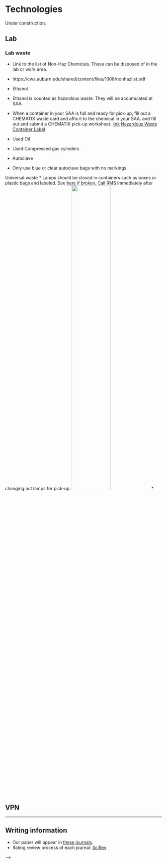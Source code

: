 # Technologies

Under construction.

## Lab

### Lab waste

* Link to the list of Non-Haz Chemicals. These can be disposed of in the lab or work area.
 + https://cws.auburn.edu/shared/content/files/1308/nonhazlist.pdf
* Ethanol
 + Ethanol is counted as hazardous waste. They will be accumulated at SAA.
 + When a container in your SAA is full and ready for pick-up, fill out a CHEMATIX waste card and affix it to the chemical in your SAA. and fill out and submit a CHEMATIX pick-up worksheet. [link](https://auburn.bioraft.com/training/Auburn/ManagingWaste_2020_Oct_14/scormcontent/assets/W3GMqscRVD1_Xqea_S9zliRC6HevCnupA-how-20-to-20-submit-20-waste-20-cards-20-in-20-chematix.pdf) [Hazardous Waste Container Label](https://cws.auburn.edu/shared/files?id=227&filename=SMALL%20HAZARDOUS%20WASTE%20CONTAINER%20LABEL%20(avery%205163).pdf)
* Used Oil
* Used Compressed gas cylinders

* Autoclave
 + Only use blue or clear autoclave bags with no markings.

Universal waste
* Lamps should be closed in containers such as boxes or plastic bags and labeled. See [here](https://cws.auburn.edu/shared/files?id=227&filename=EM-UsedHGLampGuidance.pdf) if broken. Call RMS immediately after changing out lamps for pick-up.
![<!--- Lamps --->](images/lab-waste/lamp.jpg){width=50% height=50%}
* 
 


<!-- 
----------
## Computer setting


## Box

## GitHub

## Outlook Calendar

## Email

----------

## R
Go to [R Project](http://www.r-project.org)

----------

## RStudio

To install RStudio:

 - Go to [RStudio](http://www.rstudio.com) and click on the "Download RStudio" button
 - Click on "Download RStudio Desktop"
 - Click on the version recommended for your system, or the latest Mac version, save the .dmg file on your computer, double-click it to open, and then drag and drop it to your applications folder

----------
### Python

To install Python:

- Download the [Anaconda Distribution](https://www.anaconda.com/distribution/)
- Be sure that you download the Python 3.7 version. (Note, this can take upwards of 1-2 hours depending on your internet connection)
- Helpful instructions for these checks can be found on the Anaconda User Guide website: [“Getting Started”](https://docs.anaconda.com/anaconda/user-guide/getting-started/)
- Any issues are most likely due to incorrect installation, which is addressed in the [FAQ page](https://docs.anaconda.com/anaconda/user-guide/faq/)
 

----------
## Video analysis

### Tracking software

- [UMATracker](https://ymnk13.github.io/UMATracker/)
- [SLEAP](https://sleap.ai/)

- [ffmpeg](https://www.ffmpeg.org/)

<!--
Raspberry pi
Setup for timelasp imaging:

raspberry pi 4 ModelB 4GB RAM, camera module v2.1

setup of raspberry pi (download image file and use balenaEtcher)  参考: https://raspida.com/install-rasbian-balenaetcher

install RPi-Cam-Web-Interface 参考: https://elinux.org/RPi-Cam-Web-Interface; https://denor.jp/raspberry-pi%E3%81%A7%E6%98%A0%E5%83%8F%E3%82%92%E8%A6%8B%E3%81%AA%E3%81%8C%E3%82%89%E3%82%BF%E3%82%A4%E3%83%A0%E3%83%A9%E3%83%97%E3%82%B9%E6%92%AE%E5%BD%B1

Interfaceの画面の解像度はvideoの設定が使われるけど、写真撮るときの解像度は別に設定できる。なので、写真がメインなら、1FPSにしてビデオの解像度を写真と合わせると便利


OpenCV install:

-Install OpenCV (https://github.com/opencv/opencv/releases)

  (5M: 4.3.0 6/24/2020)

-Copy a directory "opencv" to "C:"

  Add  the following to Path

C:\opencv\build\bin

C:\opencv\build\x64\vc15\bin

-Create new environmental variable

  name: OPENCV_DIR

  variable: C:\opencv\build


Visual StudioでのOpenCV使用:

Setting for each project


-->

----------
## VPN


----------
## Writing information

- Our paper will appear in [these journals](https://docs.google.com/spreadsheets/d/1tNzj1UMuvO9vShVRI0QanOSFvRSSd8Q5cm1ndOqWjYg/edit?gid=1450194090#gid=1450194090).
- Rating review process of each journal: [SciRev](https://scirev.org/)

-->



